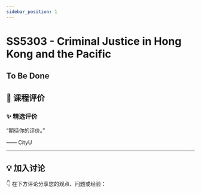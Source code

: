 ```yaml
---
sidebar_position: 1
---
```



# SS5303 - Criminal Justice in Hong Kong and the Pacific

## To Be Done

## **💬 课程评价**

### ✨ **精选评价**
<div className={commentStyles.commentBox}>
    <p className={commentStyles.commentText}>
        “期待你的评价。”
    </p>
    <p className={commentStyles.commentAuthor}>—— CityU</p>
</div>

---

## **💡 加入讨论**

👇 在下方评论分享您的观点、问题或经验：
<Utterances />
